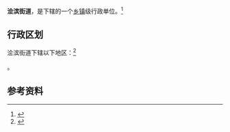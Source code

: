 {{中国乡级行政区
|景观照片文件名 = 
|景观照片描述 = 
|汉语拼音 = 
|其他语言 = 
|其他语言名称 = 
|旧称 = 
|地名出处 = 
|位置图文件名 = 
|位置图描述 = 
|自定义图片= 
|建置时间 = 
|政府驻地 = 
|毗邻 = 
|总面积 = 
|总人口 = 
|总人口年份 = 
|户籍人口 = 
|户籍人口年份 = 
|常住人口 = 
|常住人口年份 = 
|人口密度 = 
|GDP = 
|GDP年份 = 
|邮政编码 = 
|电话区号 = 357
|官方网站 = 
|网站名称 = 
|14/10/81/003/000}}

'''浍滨街道'''，是{{PRC admin/fullname|14/10/81/003/000|3}}下辖的一个[[乡镇|乡镇]]级行政单位。<ref>{{PRC admin/ref sgc|{{PRC admin/parent|14/10/81/003/000}}}}</ref>

== 行政区划 ==

浍滨街道下辖以下地区：<ref>{{PRC admin/ref sgc|14/10/81/003/000}}</ref>

{{PRC admin/children|14/10/81/003/000}}。

== 参考资料 ==

{{reflist}}

{{行政区划小作品}}
{{PRC admin/navcat|14/10/81/003/000}}
